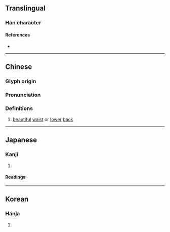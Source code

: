{{character info/new}}
==Translingual==

===Han character===
{{Han char|rn=38|rad=女|as=11|sn=14|four=56404|canj=QUV|ids=⿱規女}}

====References====
* {{Han ref|kx=0270.030|dkj=06658|dj=0537.290|hdz=21075.030|uh=5AE2|ud=23266|bh=E174|bd=57716}}

----

==Chinese==
{{zh-forms|s=𫰹}}

===Glyph origin===
{{Han etym}}

===Pronunciation===
{{zh-pron
|m=guī
|c=kwai1
|mn=kui/kúi
|mc=y
|oc=y
|cat=n
}}

===Definitions===
{{zh-hanzi}}

# [[beautiful]] [[waist]] or [[lower]] [[back]]

----

==Japanese==

===Kanji===
{{ja-kanji|grade=|rs=女11}}

# {{defn|lang=ja|sort=女11}}

====Readings====
{{ja-readings|on=[[き]] (ki), [[い]] (i), [[ぎ]] (gi), [[し]] (shi), [[けん]] (ken), [[げん]] (gen)|kun=[[あきらか]] (akiraka), [[しなやか]] (shinayaka), [[たおやか]] (taoyaka)}}

----

==Korean==

===Hanja===
{{ko-hanja|hangeul=규|rv=gyu|mr=kyu}}

# {{defn|lang=ko|sort=女11}}